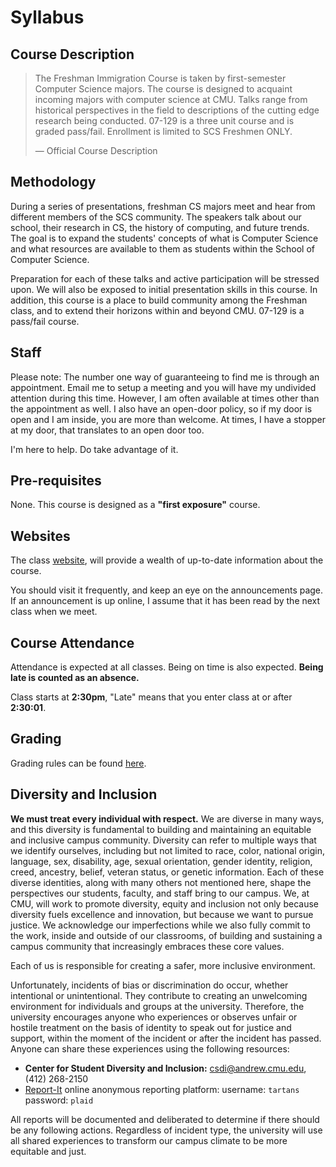 

# Syllabus

## Course Description

> The Freshman Immigration Course is taken by first-semester Computer Science majors. 
> The course is designed to acquaint incoming majors with computer science at CMU. 
> Talks range from historical perspectives in the field to descriptions of the cutting edge research being conducted. 
> 07-129 is a three unit course and is graded pass/fail. Enrollment is limited to SCS Freshmen ONLY.
> 
> — Official Course Description

## Methodology

During a series of presentations, freshman CS majors meet and hear from different members of the SCS community. The speakers talk about our school, their research in CS, the history of computing, and future trends. The goal is to expand the students' concepts of what is Computer Science and what resources are available to them as students within the School of Computer Science.

Preparation for each of these talks and active participation will be stressed upon. We will also be exposed to initial presentation skills in this course. In addition, this course is a place to build community among the Freshman class, and to extend their horizons within and beyond CMU.
<Callout> 07-129 is a pass/fail course.</Callout>

## Staff

<Staff withCA={false}/>

Please note: The number one way of guaranteeing to find me is through an appointment. Email me to setup a meeting and you will have my undivided attention during this time. However, I am often available at times other than the appointment as well. I also have an open-door policy, so if my door is open and I am inside, you are more than welcome. At times, I have a stopper at my door, that translates to an open door too.

<Callout>I'm here to help. Do take advantage of it. </Callout>

## Pre-requisites

None. This course is designed as a **"first exposure"** course.

## Websites

The class [website](/), will provide a wealth of up-to-date information about the course.

You should visit it frequently, and keep an eye on the announcements page. If an announcement is up online, I assume that it has been read by the next class when we meet.

## Course Attendance

Attendance is expected at all classes. Being on time is also expected. **Being late is counted as an absence.**

<Callout type="error" emoji="️🚫">Class starts at **2:30pm**, "Late" means that you enter class at or after **2:30:01**.</Callout>

## Grading

Grading rules can be found [here](/grading).

## Diversity and Inclusion

**We must treat every individual with respect.** We are diverse in many ways, and this diversity is fundamental to building and maintaining an equitable and inclusive campus community. Diversity can refer to multiple ways that we identify ourselves, including but not limited to race, color, national origin, language, sex, disability, age, sexual orientation, gender identity, religion, creed, ancestry, belief, veteran status, or genetic information. Each of these diverse identities, along with many others not mentioned here, shape the perspectives our students, faculty, and staff bring to our campus. We, at CMU, will work to promote diversity, equity and inclusion not only because diversity fuels excellence and innovation, but because we want to pursue justice. We acknowledge our imperfections while we also fully commit to the work, inside and outside of our classrooms, of building and sustaining a campus community that increasingly embraces these core values.

Each of us is responsible for creating a safer, more inclusive environment.

Unfortunately, incidents of bias or discrimination do occur, whether intentional or unintentional. They contribute to creating an unwelcoming environment for individuals and groups at the university. Therefore, the university encourages anyone who experiences or observes unfair or hostile treatment on the basis of identity to speak out for justice and support, within the moment of the incident or after the incident has passed. Anyone can share these experiences using the following resources:


- **Center for Student Diversity and Inclusion:** [csdi@andrew.cmu.edu](csdi@andrew.cmu.edu), (412) 268-2150
- [Report-It](https://www.reportit.net/) online anonymous reporting platform: username: `tartans` password: `plaid`

All reports will be documented and deliberated to determine if there should be any following actions. Regardless of incident type, the university will use all shared experiences to transform our campus climate to be more equitable and just.